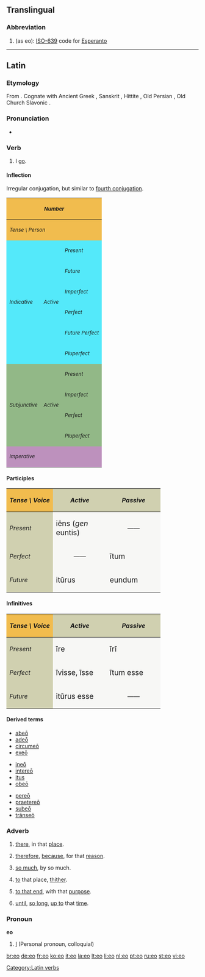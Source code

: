 {{also|-eo}}
==Translingual==

===Abbreviation===
{{infl|mul|abbreviation}}

# (as eo): [[w:ISO-639|ISO-639]] code for [[Esperanto]]

----

==Latin==

===Etymology===
From {{proto|Indo-European|h₁ey-|lang=la}}. Cognate with Ancient Greek {{term|sc=polytonic|εἶμι|tr=eimi|lang=grc||I go}}, Sanskrit {{term|sc=Deva|एति|tr=éti||goes|lang=sa}}, Hittite {{term|sc=Xsux|tr=iyatta|𒄿𒄿𒀀𒋫𒋫||goes|lang=hit}}, Old Persian {{term|sc=Xpeo|tr=aitiy|𐎠𐎡𐎫𐎡𐎹||goes|lang=peo}}, Old Church Slavonic {{term|sc=Cyrl|ити|tr=iti}}.

===Pronunciation===
* {{a|Classical}} {{IPA|/ˈe.oː/|lang=la}}

===Verb===
{{la-verb|eo|eō|ire|īre|ii|iī|itum|itum}}

# I [[go]].

====Inflection====
Irregular conjugation, but similar to [[Appendix:Latin fourth conjugation|fourth conjugation]].
{| border="1" cellpadding="2"
!style="background:#F1BC4E;" colspan=3| <small>''Number''
!style="background:#F1BC4E;" colspan=3| <small>''Singular''
!style="background:#F1BC4E;" colspan=3| <small>''Plural''
|-
!style="background:#F1BC4E;" colspan=3| <small>''Tense \ Person''
!style="background:#F1BC4E;"| <small>''1.''
!style="background:#F1BC4E;"| <small>''2.''
!style="background:#F1BC4E;"| <small>''3.''
!style="background:#F1BC4E;"| <small>''11.''
!style="background:#F1BC4E;"| <small>''22.''
!style="background:#F1BC4E;"| <small>''33.''
|-
!style="background:#54E9FA;" rowspan=6|<small>''Indicative''
!style="background:#54E9FA;" rowspan=6|<small>''Active''
!style="background:#54E9FA;"|<small>''Present''
|style="background:#FBFCE4;"|eō
|style="background:#FBFCE4;"|īs
|style="background:#FBFCE4;"|it
|style="background:#FBFCE4;"|īmus
|style="background:#FBFCE4;"|ītis
|style="background:#FBFCE4;"|eunt
|-
!style="background:#54E9FA;"| <small>''Future''
|style="background:#FBFCE4;"|ībō
|style="background:#FBFCE4;"|ībis
|style="background:#FBFCE4;"|ībit
|style="background:#FBFCE4;"|ībimus
|style="background:#FBFCE4;"|ībitis
|style="background:#FBFCE4;"|ībunt
|-
!style="background:#54E9FA;"| <small>''Imperfect''
|style="background:#FBFCE4;"|ībam
|style="background:#FBFCE4;"|ībās
|style="background:#FBFCE4;"|ībat
|style="background:#FBFCE4;"|ībāmus
|style="background:#FBFCE4;"|ībātis
|style="background:#FBFCE4;"|ībant
|-
!style="background:#54E9FA;"| <small>''Perfect''
|style="background:#FBFCE4;"|īvī
|style="background:#FBFCE4;"|īvistī
|style="background:#FBFCE4;"|īvit
|style="background:#FBFCE4;"|īvimus
|style="background:#FBFCE4;"|īvistis
|style="background:#FBFCE4;"|īvērunt
|-
!style="background:#54E9FA;"| <small>''Future Perfect''
|style="background:#FBFCE4;"|īverō
|style="background:#FBFCE4;"|īveris
|style="background:#FBFCE4;"|īverit
|style="background:#FBFCE4;"|īverimus
|style="background:#FBFCE4;"|īveritis
|style="background:#FBFCE4;"|īverint
|-
!style="background:#54E9FA;"| <small>''Pluperfect''
|style="background:#FBFCE4;"|īveram
|style="background:#FBFCE4;"|īverās
|style="background:#FBFCE4;"|īverat
|style="background:#FBFCE4;"|īverāmus
|style="background:#FBFCE4;"|īverātis
|style="background:#FBFCE4;"|īverant
|-
!style="background:#92B887;" rowspan=4|<small>''Subjunctive''
!style="background:#92B887;" rowspan=4|<small>''Active''
!style="background:#92B887;"|<small>''Present''
|style="background:#E7FEE9;"| eam
|style="background:#E7FEE9;"| eās
|style="background:#E7FEE9;"| eat
|style="background:#E7FEE9;"| eāmus
|style="background:#E7FEE9;"| eātis
|style="background:#E7FEE9;"| eant
|-
!style="background:#92B887;"|<small>''Imperfect''
|style="background:#E7FEE9;"| īrem
|style="background:#E7FEE9;"| īrēs
|style="background:#E7FEE9;"| īret
|style="background:#E7FEE9;"| īrēmus
|style="background:#E7FEE9;"| īrētis
|style="background:#E7FEE9;"| īrent
|-
!style="background:#92B887;"|<small>''Perfect''
|style="background:#E7FEE9;"| īverim
|style="background:#E7FEE9;"| īverīs
|style="background:#E7FEE9;"| īverit
|style="background:#E7FEE9;"| īverīmus
|style="background:#E7FEE9;"| īverītis
|style="background:#E7FEE9;"| īverint
|-
!style="background:#92B887;"|<small>''Pluperfect''
|style="background:#E7FEE9;"| īvissem
|style="background:#E7FEE9;"| īvissēs
|style="background:#E7FEE9;"| īvisset
|style="background:#E7FEE9;"| īvissēmus
|style="background:#E7FEE9;"| īvissētis
|style="background:#E7FEE9;"| īvissent
|-
!style="background:#BD91BD;" colspan=3| <small>''Imperative''
|style="background:#FCF2E9;" align="center"|——
|style="background:#FCF2E9;"|ī
|style="background:#FCF2E9;" align="center"|——
|style="background:#FCF2E9;" align="center"|——
|style="background:#FCF2E9;"|īte
|style="background:#FCF2E9;" align="center"|——
|}

====Participles====
{| cellpadding="5" border="1"
!style="background:#F1BC4E;"| ''Tense \ Voice''
!style="background:#D0D0B0;"| ''Active''
!style="background:#D0D0B0;"| ''Passive''
|-
!style="background:#D0D0B0;"| ''Present''
|style="background:#F7F7F5;" width=125px| <big> iēns (''gen'' euntis)
|style="background:#F7F7F5;" align="center" width=125px| ——
|-
!style="background:#D0D0B0;"| ''Perfect''
|style="background:#F7F7F5;" align="center"| ——
|style="background:#F7F7F5;"| <big> ītum
|-
!style="background:#D0D0B0;"| ''Future''
|style="background:#F7F7F5;"| <big> itūrus
|style="background:#F7F7F5;"| <big> eundum
|}

====Infinitives====
{| cellpadding="5" border="1"
!style="background:#F1BC4E;"| ''Tense \ Voice''
!style="background:#D0D0B0;"| ''Active''
!style="background:#D0D0B0;"| ''Passive''
|-
!style="background:#D0D0B0;"| ''Present''
|style="background:#F7F7F5;" width=125px| <big> īre
|style="background:#F7F7F5;" width=125px| <big> īrī
|-
!style="background:#D0D0B0;"| ''Perfect''
|style="background:#F7F7F5;"| <big> īvisse, īsse
|style="background:#F7F7F5;"| <big> ītum esse
|-
!style="background:#D0D0B0;"| ''Future''
|style="background:#F7F7F5;"| <big> itūrus esse
|style="background:#F7F7F5;" align="center"| ——
|}

====Derived terms====
{{top3}}
* [[abeo|abeō]]
* [[adeo|adeō]]
* [[circumeo|circumeō]]
* [[exieo|exeō]]
{{mid3}}
* [[ineo|ineō]]
* [[intereo|intereō]]
* [[itus]]
* [[obeo|obeō]]
{{mid3}}
* [[pereo|pereō]]
* [[praetereo|praetereō]]
* [[subeo|subeō]]
* [[transeo|trānseō]]
{{bottom}}

===Adverb===
{{la-adv|eō||-}}

# {{context|with abl. or loc.}} [[there]], in that [[place]].
# {{context|with ablative}} [[therefore]], [[because]], for that [[reason]].
# {{context|of quantity, with [[quo#Latin|quo]]}} [[so much]], by so much.
# {{context|with dative, of motion}} [[to]] that place, [[thither]].
# {{context|with dative, of tendency}} [[to that end]], with that [[purpose]].
# {{context|with dative, of time}} [[until]], [[so long]], [[up to]] that [[time]].

===Pronoun===
'''eo'''

# {{rfv-sense}} [[I]] (Personal pronoun, colloquial)

[[Category:Latin verbs]]

[[br:eo]]
[[de:eo]]
[[fr:eo]]
[[ko:eo]]
[[it:eo]]
[[la:eo]]
[[lt:eo]]
[[li:eo]]
[[nl:eo]]
[[pt:eo]]
[[ru:eo]]
[[st:eo]]
[[vi:eo]]